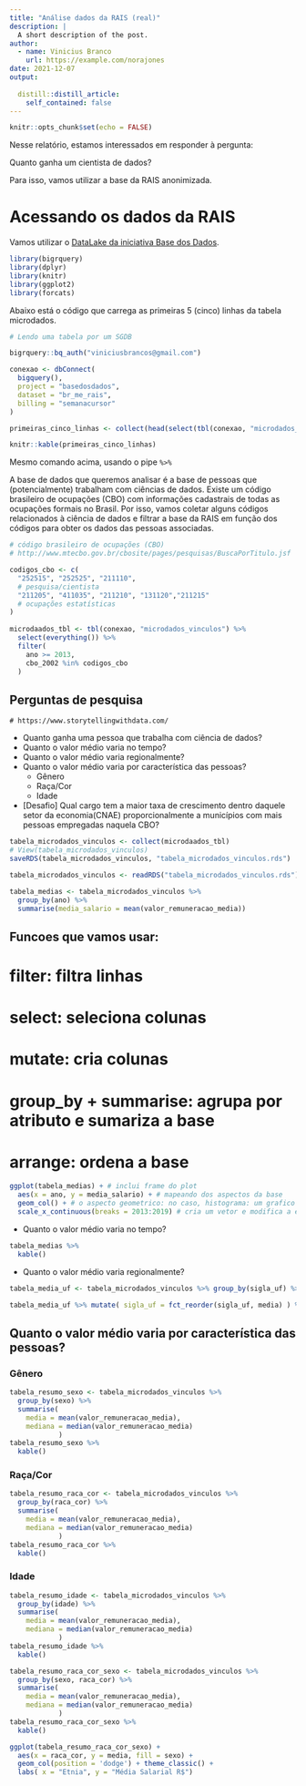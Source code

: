```yaml
---
title: "Análise dados da RAIS (real)"
description: |
  A short description of the post.
author:
  - name: Vinicius Branco
    url: https://example.com/norajones
date: 2021-12-07
output:
  
  distill::distill_article:
    self_contained: false
---
```



```r
knitr::opts_chunk$set(echo = FALSE)
```

Nesse relatório, estamos interessados em responder à pergunta: 

Quanto ganha um cientista de dados?

Para isso, vamos utilizar a base da RAIS anonimizada.

# Acessando os dados da RAIS

Vamos utilizar o [DataLake da iniciativa Base dos Dados](https://basedosdados.org/dataset/br-me-rais). 

```r
library(bigrquery)
library(dplyr)
library(knitr)
library(ggplot2)
library(forcats)
```
Abaixo está o código que carrega as primeiras 5 (cinco) linhas da tabela microdados.

```r
# Lendo uma tabela por um SGDB

bigrquery::bq_auth("viniciusbrancos@gmail.com")

conexao <- dbConnect(
  bigquery(),
  project = "basedosdados",
  dataset = "br_me_rais",
  billing = "semanacursor"
)

primeiras_cinco_linhas <- collect(head(select(tbl(conexao, "microdados_vinculos"), everything()), 5))

knitr::kable(primeiras_cinco_linhas)

```

Mesmo comando acima, usando o pipe `%>%`


A base de dados que queremos analisar é a base de pessoas que (potencialmente) trabalham com ciências de dados. Existe um código brasileiro de ocupações (CBO) com informações cadastrais de todas as ocupações formais no Brasil. Por isso, vamos coletar alguns códigos relacionados à ciência de dados e filtrar a base da RAIS em função dos códigos para obter os dados das pessoas associadas.



```r
# código brasileiro de ocupações (CBO)
# http://www.mtecbo.gov.br/cbosite/pages/pesquisas/BuscaPorTitulo.jsf

codigos_cbo <- c(
  "252515", "252525", "211110", 
  # pesquisa/cientista 
  "211205", "411035", "211210", "131120","211215" 
  # ocupações estatísticas
)
  
microdaados_tbl <- tbl(conexao, "microdados_vinculos") %>% 
  select(everything()) %>% 
  filter(
    ano >= 2013,
    cbo_2002 %in% codigos_cbo
  )

```

## Perguntas de pesquisa
```
# https://www.storytellingwithdata.com/
```

- Quanto ganha uma pessoa que trabalha com ciência de dados?
- Quanto o valor médio varia no tempo?
- Quanto o valor médio varia regionalmente?
- Quanto o valor médio varia por característica das pessoas?
    - Gênero
    - Raça/Cor
    - Idade
    
- [Desafio] Qual cargo tem a maior taxa de crescimento dentro daquele setor da economia(CNAE) proporcionalmente a municípios com mais pessoas empregadas naquela CBO?

```r
tabela_microdados_vinculos <- collect(microdaados_tbl)
# View(tabela_microdados_vinculos)
saveRDS(tabela_microdados_vinculos, "tabela_microdados_vinculos.rds")
```



```r
tabela_microdados_vinculos <- readRDS("tabela_microdados_vinculos.rds")

tabela_medias <- tabela_microdados_vinculos %>%
  group_by(ano) %>%
  summarise(media_salario = mean(valor_remuneracao_media))
```

## Funcoes que vamos usar:
# filter: filtra linhas
# select: seleciona colunas
# mutate: cria colunas
# group_by + summarise: agrupa por atributo e sumariza a base
# arrange: ordena a base

```r

ggplot(tabela_medias) + # inclui frame do plot
  aes(x = ano, y = media_salario) + # mapeando dos aspectos da base
  geom_col() + # o aspecto geometrico: no caso, histograma: um grafico de colunas. o geom_bar faz contagem dos dados
  scale_x_continuous(breaks = 2013:2019) # cria um vetor e modifica a escala do eixo x
```

- Quanto o valor médio varia no tempo?
```r
tabela_medias %>% 
  kable()
```

- Quanto o valor médio varia regionalmente?
```r
tabela_media_uf <- tabela_microdados_vinculos %>% group_by(sigla_uf) %>% summarise( media = mean(valor_remuneracao_media) )
```
```r
tabela_media_uf %>% mutate( sigla_uf = fct_reorder(sigla_uf, media) ) %>% ggplot(aes(x = sigla_uf, y = media)) + geom_col()
```

## Quanto o valor médio varia por característica das pessoas?
### Gênero

```r
tabela_resumo_sexo <- tabela_microdados_vinculos %>% 
  group_by(sexo) %>% 
  summarise(
    media = mean(valor_remuneracao_media),
    mediana = median(valor_remuneracao_media)
            )
tabela_resumo_sexo %>% 
  kable()
```


### Raça/Cor

```r
tabela_resumo_raca_cor <- tabela_microdados_vinculos %>% 
  group_by(raca_cor) %>% 
  summarise(
    media = mean(valor_remuneracao_media),
    mediana = median(valor_remuneracao_media)
            )
tabela_resumo_raca_cor %>% 
  kable()
```

### Idade

```r
tabela_resumo_idade <- tabela_microdados_vinculos %>% 
  group_by(idade) %>% 
  summarise(
    media = mean(valor_remuneracao_media),
    mediana = median(valor_remuneracao_media)
            )
tabela_resumo_idade %>% 
  kable()
```
    
```r
tabela_resumo_raca_cor_sexo <- tabela_microdados_vinculos %>% 
  group_by(sexo, raca_cor) %>% 
  summarise(
    media = mean(valor_remuneracao_media),
    mediana = median(valor_remuneracao_media)
            )
tabela_resumo_raca_cor_sexo %>% 
  kable()  
```

```r
ggplot(tabela_resumo_raca_cor_sexo) + 
  aes(x = raca_cor, y = media, fill = sexo) + 
  geom_col(position = 'dodge') + theme_classic() + 
  labs( x = "Etnia", y = "Média Salarial R$")
```
















